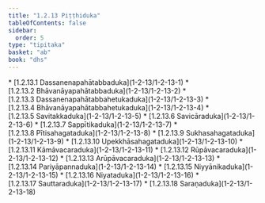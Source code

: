 ```yaml
---
title: "1.2.13 Piṭṭhiduka"
tableOfContents: false
sidebar:
  order: 5
type: "tipitaka"
basket: "ab"
book: "dhs"
---
```



<DynamicBreadcrumb />



<TableOfContents book="dhs" section="1.2.13">
* [1.2.13.1 Dassanenapahātabbaduka](1-2-13/1-2-13-1)
* [1.2.13.2 Bhāvanāyapahātabbaduka](1-2-13/1-2-13-2)
* [1.2.13.3 Dassanenapahātabbahetukaduka](1-2-13/1-2-13-3)
* [1.2.13.4 Bhāvanāyapahātabbahetukaduka](1-2-13/1-2-13-4)
* [1.2.13.5 Savitakkaduka](1-2-13/1-2-13-5)
* [1.2.13.6 Savicāraduka](1-2-13/1-2-13-6)
* [1.2.13.7 Sappītikaduka](1-2-13/1-2-13-7)
* [1.2.13.8 Pītisahagataduka](1-2-13/1-2-13-8)
* [1.2.13.9 Sukhasahagataduka](1-2-13/1-2-13-9)
* [1.2.13.10 Upekkhāsahagataduka](1-2-13/1-2-13-10)
* [1.2.13.11 Kāmāvacaraduka](1-2-13/1-2-13-11)
* [1.2.13.12 Rūpāvacaraduka](1-2-13/1-2-13-12)
* [1.2.13.13 Arūpāvacaraduka](1-2-13/1-2-13-13)
* [1.2.13.14 Pariyāpannaduka](1-2-13/1-2-13-14)
* [1.2.13.15 Niyyānikaduka](1-2-13/1-2-13-15)
* [1.2.13.16 Niyataduka](1-2-13/1-2-13-16)
* [1.2.13.17 Sauttaraduka](1-2-13/1-2-13-17)
* [1.2.13.18 Saraṇaduka](1-2-13/1-2-13-18)
</TableOfContents>